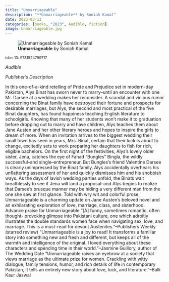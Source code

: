 ```yaml
---
title: "Unmarriageable"
description: "**Unmarriageable** by Soniah Kamal"
date: 2023-03-13
categories: [books, "2023", Audible, fiction]
image: Unmarriageable.jpg
---
```

![**Unmarriageable** by Soniah Kamal](Unmarriageable.jpg){fig-align="left"}

<sup>isbn-13: 9781524799717</sup>

*Audible*

*Publisher's Description*

In this one-of-a-kind retelling of Pride and Prejudice set in modern-day
Pakistan, Alys Binat has sworn never to marry--until an encounter with one
Mr. Darsee at a wedding makes her reconsider. A scandal and vicious rumor
concerning the Binat family have destroyed their fortune and prospects for
desirable marriages, but Alys, the second and most practical of the five
Binat daughters, has found happiness teaching English literature to
schoolgirls. Knowing that many of her students won't make it to graduation
before dropping out to marry and have children, Alys teaches them about
Jane Austen and her other literary heroes and hopes to inspire the girls to
dream of more. When an invitation arrives to the biggest wedding their
small town has seen in years, Mrs. Binat, certain that their luck is about
to change, excitedly sets to work preparing her daughters to fish for rich,
eligible bachelors. On the first night of the festivities, Alys's lovely
older sister, Jena, catches the eye of Fahad "Bungles" Bingla, the wildly
successful--and single--entrepreneur. But Bungles's friend Valentine Darsee
is clearly unimpressed by the Binat family. Alys accidentally overhears his
unflattering assessment of her and quickly dismisses him and his snobbish
ways. As the days of lavish wedding parties unfold, the Binats wait
breathlessly to see if Jena will land a proposal--and Alys begins to
realize that Darsee's brusque manner may be hiding a very different man
from the one she saw at first glance. Told with wry wit and colorful prose,
Unmarriageable is a charming update on Jane Austen's beloved novel and an
exhilarating exploration of love, marriage, class, and sisterhood. Advance
praise for Unmarriageable "[A] funny, sometimes romantic, often thought-
provoking glimpse into Pakistani culture, one which adroitly illustrates
the double standards women face when navigating sex, love, and marriage.
This is a must-read for devout Austenites."--Publishers Weekly (starred
review) "Unmarriageable is a joy to read! It transforms a familiar story
into something new and fresh and different, but keeps all of the warmth and
intelligence of the original. I loved everything about these characters and
spending time in their world."--Jasmine Guillory, author of The Wedding
Date "Unmarriageable raises an eyebrow at a society that views marriage as
the ultimate prize for women. Crackling with witty dialogue, family
tensions, humor, and rich details of life in contemporary Pakistan, it
tells an entirely new story about love, luck, and literature."--Balli Kaur
Jaswal